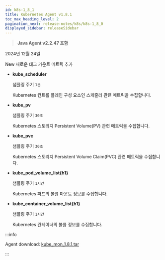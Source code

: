 ```yaml
---
id: k8s-1_8_1
title: Kubernetes Agent v1.8.1
toc_max_heading_level: 2
pagination_next: release-notes/k8s/k8s-1_8_0
displayed_sidebar: releaseSidebar
---
```


> **Java Agent v2.2.47 포함**

2024년 12월 24일

<Status priority='1'>New</Status> 새로운 태그 카운트 메트릭 추가

* **kube_scheduler** 

  샘플링 주기 `1분`

  Kubernetes 컨트롤 플레인 구성 요소인 스케줄러 관련 메트릭을 수집합니다.

* **kube_pv** 

  샘플링 주기 `30초`

  Kubernetes 스토리지 Persistent Volume(PV) 관련 메트릭을 수집합니다.

* **kube_pvc** 

  샘플링 주기 `30초`

  Kubernetes 스토리지 Persistent Volume Claim(PVC) 관련 메트릭을 수집합니다.

* **kube_pod_volume_list\{h1\}** 

  샘플링 주기 `1시간`

  Kubernetes 파드의 볼륨 마운트 정보를 수집합니다.

* **kube_container_volume_list\{h1\}** 

  샘플링 주기 `1시간`

  Kubernetes 컨테이너의 볼륨 정보를 수집합니다.




:::info

Agent download: [kube_mon_1.8.1.tar](https://repo.whatap.io/docker/kube_mon_1.8.1.tar)

:::